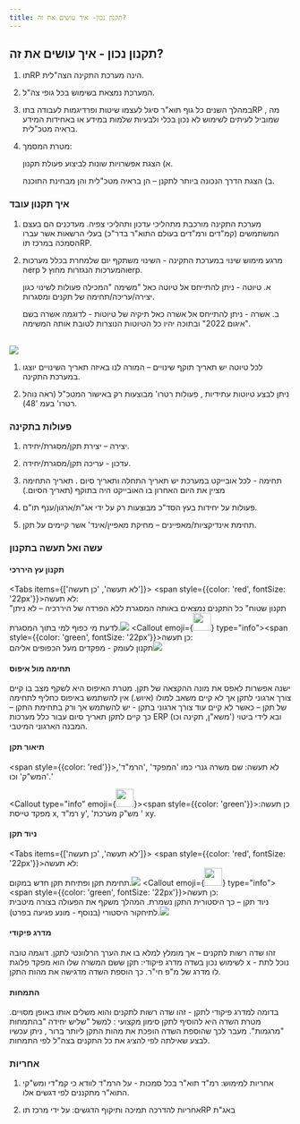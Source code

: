 ```yaml
---
title: תקנון נכון- איך עושים את זה?
---
```




## תקנון נכון - איך עושים את זה?

1)	תוRP הינה מערכת התקינה הצה"לית. 

2)	המערכת נמצאת בשימוש בכל גופי צה"ל. 

3)	במהלך השנים כל גוף תוא"ר סיגל לעצמו שיטות ופרדיגמות לעבודה בתוRP , מה שמוביל לעיתים לשימוש לא נכון בכלי ולבעיות שלמות במידע או באחידות המידע בראיה מטכ"לית. 

4)	מטרת המסמך: 

      א) הצגת אפשרויות שונות לביצוע פעולת תקנון. 

      ב) הצגת הדרך הנכונה ביותר לתקנן – הן בראיה מטכ"לית והן מבחינת התוכנה. 

### איך תקנון עובד

1) מערכת התקינה מורכבת מתהליכי עדכון ותהליכי צפיה. מעדכנים הם בעצם המשתמשים (קמ"דים ורמ"דים בעולם התוא"ר בדר"כ) בעלי הרשאות אשר עברו הסמכה במרכז תוRP. 

2) מרגע מימוש שינוי במערכת התקינה - השינוי משתקף יום שלמחרת בכלל מערכות הerp והמערכות הנגזרות  מחוץ לerp. 

   א. טיוטה -  ניתן להתייחס אל טיוטה כאל  "משימה "המכילה פעולות לשינוי כגון יצירה/עריכה/תחימה של תקנים ומסגרות. 

   ב.	אשרה  - ניתן להתייחס אל אשרה כאל תיקיה של טיוטות - לדוגמה אשרה בשם "איגום 
   2022" ובתוכה יהיו כל הטיוטות הנוצרות לטובת אותה המשימה. 

<br />
   
<img src={ashratyota.src} />

   1) לכל טיוטה יש תאריך תוקף שינויים – המורה לנו באיזה תאריך השינויים יוצגו במערכת התקינה. 

   2) ניתן לבצע טיוטות עתידיות , פעולות רטרו' מבוצעות רק באישור המטכ"ל (ראה נוהל רטרו' בעמ '48). 

### פעולות בתקינה

   1) יצירה – יצירת תקן/מסגרת/יחידה.  

   2) עדכון  - עריכה תקן/מסגרת/יחידה. 

   3) תחימה - לכל אובייקט במערכת יש תאריך התחלה ותאריך סיום . תאריך התחימה מציין את היום האחרון בו האובייקט היה בתוקף (תאריך הסיום.) 

   4) פעולות על יחידות בעץ הסד"כ מבוצעות רק על ידי אג"ת/ארגון/ענף תו"ם. 

   5) תחימת אינדיקציות/מאפיינים – מחיקת מאפיין/אינד' אשר קיימים על תקן. 

### עשה ואל תעשה בתקנון

#### תקנון עץ היררכי

<Tabs items={['לא תעשה', 'כן תעשה']}>
   <Tab><Callout type="error"><span style={{color: 'red', fontSize: '22px'}}>לא תעשה:<br /></span>"תקנון שטוח" כל התקנים נמצאים באותה המסגרת ללא הפרדה של היררכיה – לא ניתן לדעת מי כפוף למי בתוך המסגרת.<img src={flatteken.src} /></Callout></Tab>
   <Tab><Callout emoji={<img src={checkmark.src} width="32" height="32"/>} type="info"><span style={{color: 'green', fontSize: '22px'}}>כן תעשה:<br /></span>תקנון לעומק - מפקדים מעל הכפופים אליהם<img src={deepteken.src} /></Callout></Tab>
</Tabs>

#### תחימה מול איפוס

ישנה אפשרות לאפס את מונה ההקצאה של תקן. מטרת האיפוס היא לשקף מצב בו קיים צורך ארגוני לתקן אך לא קיים משאב למולו (איוש.) אין להשתמש באיפוס כחליף לתחימה של תקן – כאשר לא קיים עוד צורך ארגוני בתקן - יש להשתמש אך ורק בתחימת התקן – כך קיים לתקן תאריך סיום עבור כלל מערכות 
ERP (משא"ן, תקינה וכו') ובא לידי ביטוי המבנה הארגוני המיטבי. 


#### תיאור תקן

<Callout type="error"><span style={{color: 'red'}}>לא תעשה: </span>שם משרה גנרי כמו 'המפקד' ,'הרמ"ד', 'המש"ק' וכו.' </Callout>

<Callout type="info" emoji={<img src={checkmark.src} width="32" height="32"/>}><span style={{color: 'green'}}>כן תעשה: </span>מפקד טייסת x, רמ"ד y', 'מש"ק מערכת ' xy.</Callout>

#### ניוד תקן

<Tabs items={['לא תעשה', 'כן תעשה']}>
   <Tab><Callout type="error"><span style={{color: 'red', fontSize: '22px'}}>לא תעשה:<br /></span>תחימת תקן ופתיחת תקן חדש במקום.<img src={closeteken.src}/></Callout></Tab>
   <Tab><Callout emoji={<img src={checkmark.src} width="32" height="32"/>} type="info"><span style={{color: 'green', fontSize: '22px'}}>כן תעשה:<br /></span>ניוד תקן – כך היסטורית התקן נשמרת. המהלך משקף את הפעולה בצורה מיטבית לתיחקור היסטורי (בנוסף - מונע פגיעה בפרט).<img src={niudteken.src} /></Callout></Tab>
</Tabs>

#### מדרג פיקודי

זהו שדה רשות לתקנים – אך מומלץ למלא בו את הערך הרלוונטי לתקן. דוגמה טובה לשימוש נכון בשדה מדרג פיקודי: תקן ששם המשרה שלו הוא מפקד פלוגת x  - נוכל לתת לו מדרג של מ"פ חי"ר. כך הוספת השדה מדגישה את מהות התקן.   

#### התמחות

בדומה למדרג פיקודי לתקן - זהו שדה רשות לתקנים והוא משלים אותו באופן מסויים. מטרת השדה היא להוסיף לתקן סימון מקצועי : למשל  "שליש יחידה "בהתמחות "מרגמות". מעבר לכך שהוספת השדה הופכת את מהות התקן ליותר ברור , ניתן עכשיו לבצע שאילתה לפי להציג את כל התקנים בצה"ל לפי התמחות. 

### אחריות

1) אחריות למימוש: רמ"ד תוא"ר בכל סמכות  - על הרמ"ד לוודא כי קמ"די ומש"קי התוא"ר מתקננים לפי דגשים אלו. 

2) אחריות להדרכה תמיכה ותיקוף הדגשים: על ידי מרכז תוRP באג"ת   